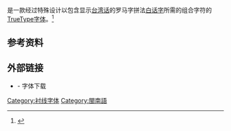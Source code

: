 {{noteTA|G1=IT}}
{{Infobox font
| name = Taigi Unicode
| familyname = 
| image = Taigi Unicode.svg
| style = 衬线体
| classifications = 
| creator = Lâu Kiat-ga̍k
}}
{{lang|en|'''Taigi Unicode'''}}是一款经过特殊设计以包含显示[[台湾话|台湾话]]的罗马字拼法[[白话字|白话字]]所需的组合字符的[[TrueType|TrueType]][[计算机字体|字体]]。<ref>{{cite book|title=Processing Techniques for Written Taiwanese – Tone Sandhi and POS Tagging (Doctoral dissertation)|year=2009|publisher=国立台湾大学|author=Iûnn Ún-giân}}</ref>

==参考资料==
{{reflist}}

==外部链接==
*{{cite web|title=Taigi Unicode|publisher=Tailingua|url=http://www.tailingua.com/resources/downloads/twu3.ttf|accessdate=2014-08-15|archive-date=2012-05-13|archive-url=https://www.webcitation.org/67dMJQgl1?url=http://www.tailingua.com/resources/downloads/twu3.ttf|dead-url=no}} - 字体下载

{{Typ-stub}}
{{臺灣閩南語}}
[[Category:衬线字体|Category:衬线字体]]
[[Category:閩南語|Category:閩南語]]